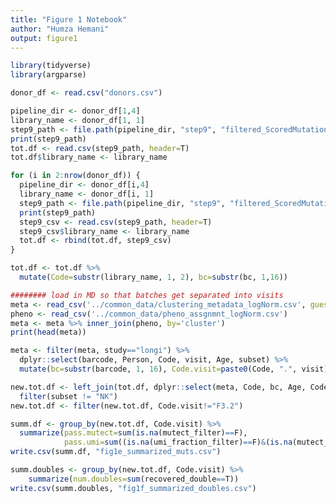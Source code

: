 ```yaml
---
title: "Figure 1 Notebook"
author: "Humza Hemani"
output: figure1
---
```


```r
library(tidyverse)
library(argparse)

donor_df <- read.csv("donors.csv")

pipeline_dir <- donor_df[1,4]
library_name <- donor_df[1, 1]
step9_path <- file.path(pipeline_dir, "step9", "filtered_ScoredMutations.csv")
print(step9_path)
tot.df <- read.csv(step9_path, header=T)
tot.df$library_name <- library_name

for (i in 2:nrow(donor_df)) {
  pipeline_dir <- donor_df[i,4]
  library_name <- donor_df[i, 1]
  step9_path <- file.path(pipeline_dir, "step9", "filtered_ScoredMutations.csv")
  print(step9_path)
  step9_csv <- read.csv(step9_path, header=T)
  step9_csv$library_name <- library_name
  tot.df <- rbind(tot.df, step9_csv)
}

tot.df <- tot.df %>%
  mutate(Code=substr(library_name, 1, 2), bc=substr(bc, 1,16))

######## load in MD so that batches get separated into visits  
meta <- read_csv('../common_data/clustering_metadata_logNorm.csv', guess_max = 100000)
pheno <- read_csv('../common_data/pheno_assgnmnt_logNorm.csv')
meta <- meta %>% inner_join(pheno, by='cluster')
print(head(meta))

meta <- filter(meta, study=="longi") %>% 
  dplyr::select(barcode, Person, Code, visit, Age, subset) %>%
  mutate(bc=substr(barcode, 1, 16), Code.visit=paste0(Code, ".", visit))

new.tot.df <- left_join(tot.df, dplyr::select(meta, Code, bc, Age, Code.visit, subset), by=c("Code", "bc")) %>%
  filter(subset != "NK")
new.tot.df <- filter(new.tot.df, Code.visit!="F3.2")

summ.df <- group_by(new.tot.df, Code.visit) %>%
  summarize(pass.mutect=sum(is.na(mutect_filter)==F), 
            pass.umi=sum((is.na(umi_fraction_filter)==F)&(is.na(mutect_filter)==F)&(is.na(num_variant_filter)==F)))
write.csv(summ.df, "fig1e_summarized_muts.csv")

summ.doubles <- group_by(new.tot.df, Code.visit) %>%
    summarize(num.doubles=sum(recovered_double==T))
write.csv(summ.doubles, "fig1f_summarized_doubles.csv")
```
